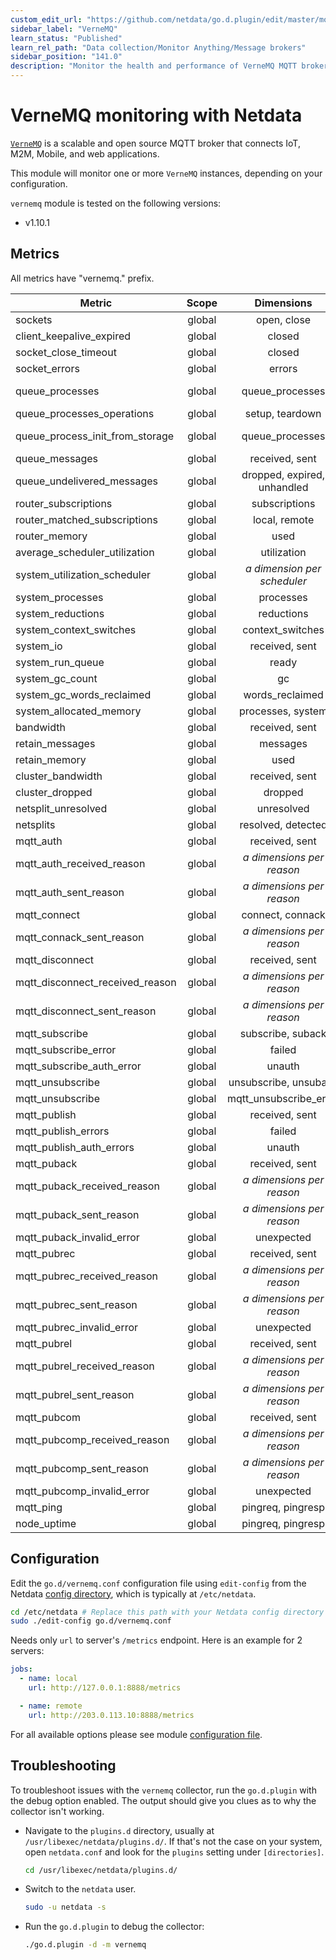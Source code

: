 ```yaml
---
custom_edit_url: "https://github.com/netdata/go.d.plugin/edit/master/modules/vernemq/README.md"
sidebar_label: "VerneMQ"
learn_status: "Published"
learn_rel_path: "Data collection/Monitor Anything/Message brokers"
sidebar_position: "141.0"
description: "Monitor the health and performance of VerneMQ MQTT brokers with zero configuration, per-second metric granularity, and interactive visualizations."
---
```



# VerneMQ monitoring with Netdata

[`VerneMQ`](https://vernemq.com/) is a scalable and open source MQTT broker that connects IoT, M2M, Mobile, and web
applications.

This module will monitor one or more `VerneMQ` instances, depending on your configuration.

`vernemq` module is tested on the following versions:

- v1.10.1

## Metrics

All metrics have "vernemq." prefix.

| Metric                          | Scope  |            Dimensions            |       Units       |
|---------------------------------|:------:|:--------------------------------:|:-----------------:|
| sockets                         | global |           open, close            |     events/s      |
| client_keepalive_expired        | global |              closed              |     sockets/s     |
| socket_close_timeout            | global |              closed              |     sockets/s     |
| socket_errors                   | global |              errors              |     errors/s      |
| queue_processes                 | global |         queue_processes          |  queue processes  |
| queue_processes_operations      | global |         setup, teardown          |     events/s      |
| queue_process_init_from_storage | global |         queue_processes          | queue processes/s |
| queue_messages                  | global |          received, sent          |    messages/s     |
| queue_undelivered_messages      | global |   dropped, expired, unhandled    |    messages/s     |
| router_subscriptions            | global |          subscriptions           |   subscriptions   |
| router_matched_subscriptions    | global |          local, remote           |  subscriptions/s  |
| router_memory                   | global |               used               |        KiB        |
| average_scheduler_utilization   | global |           utilization            |    percentage     |
| system_utilization_scheduler    | global | <i>a dimension per scheduler</i> |    percentage     |
| system_processes                | global |            processes             |     processes     |
| system_reductions               | global |            reductions            |       ops/s       |
| system_context_switches         | global |         context_switches         |       ops/s       |
| system_io                       | global |          received, sent          |    kilobits/s     |
| system_run_queue                | global |              ready               |     processes     |
| system_gc_count                 | global |                gc                |       ops/s       |
| system_gc_words_reclaimed       | global |         words_reclaimed          |       ops/s       |
| system_allocated_memory         | global |        processes, system         |        KiB        |
| bandwidth                       | global |          received, sent          |    kilobits/s     |
| retain_messages                 | global |             messages             |     messages      |
| retain_memory                   | global |               used               |        KiB        |
| cluster_bandwidth               | global |          received, sent          |    kilobits/s     |
| cluster_dropped                 | global |             dropped              |    kilobits/s     |
| netsplit_unresolved             | global |            unresolved            |     netsplits     |
| netsplits                       | global |        resolved, detected        |    netsplits/s    |
| mqtt_auth                       | global |          received, sent          |     packets/s     |
| mqtt_auth_received_reason       | global |  <i>a dimensions per reason</i>  |     packets/s     |
| mqtt_auth_sent_reason           | global |  <i>a dimensions per reason</i>  |     packets/s     |
| mqtt_connect                    | global |         connect, connack         |     packets/s     |
| mqtt_connack_sent_reason        | global |  <i>a dimensions per reason</i>  |     packets/s     |
| mqtt_disconnect                 | global |          received, sent          |     packets/s     |
| mqtt_disconnect_received_reason | global |  <i>a dimensions per reason</i>  |     packets/s     |
| mqtt_disconnect_sent_reason     | global |  <i>a dimensions per reason</i>  |     packets/s     |
| mqtt_subscribe                  | global |        subscribe, suback         |     packets/s     |
| mqtt_subscribe_error            | global |              failed              |       ops/s       |
| mqtt_subscribe_auth_error       | global |              unauth              |    attempts/s     |
| mqtt_unsubscribe                | global |      unsubscribe, unsuback       |     packets/s     |
| mqtt_unsubscribe                | global |      mqtt_unsubscribe_error      |       ops/s       |
| mqtt_publish                    | global |          received, sent          |     packets/s     |
| mqtt_publish_errors             | global |              failed              |       ops/s       |
| mqtt_publish_auth_errors        | global |              unauth              |    attempts/s     |
| mqtt_puback                     | global |          received, sent          |     packets/s     |
| mqtt_puback_received_reason     | global |  <i>a dimensions per reason</i>  |     packets/s     |
| mqtt_puback_sent_reason         | global |  <i>a dimensions per reason</i>  |     packets/s     |
| mqtt_puback_invalid_error       | global |            unexpected            |    messages/s     |
| mqtt_pubrec                     | global |          received, sent          |     packets/s     |
| mqtt_pubrec_received_reason     | global |  <i>a dimensions per reason</i>  |     packets/s     |
| mqtt_pubrec_sent_reason         | global |  <i>a dimensions per reason</i>  |     packets/s     |
| mqtt_pubrec_invalid_error       | global |            unexpected            |    messages/s     |
| mqtt_pubrel                     | global |          received, sent          |     packets/s     |
| mqtt_pubrel_received_reason     | global |  <i>a dimensions per reason</i>  |     packets/s     |
| mqtt_pubrel_sent_reason         | global |  <i>a dimensions per reason</i>  |     packets/s     |
| mqtt_pubcom                     | global |          received, sent          |     packets/s     |
| mqtt_pubcomp_received_reason    | global |  <i>a dimensions per reason</i>  |     packets/s     |
| mqtt_pubcomp_sent_reason        | global |  <i>a dimensions per reason</i>  |     packets/s     |
| mqtt_pubcomp_invalid_error      | global |            unexpected            |    messages/s     |
| mqtt_ping                       | global |        pingreq, pingresp         |     packets/s     |
| node_uptime                     | global |        pingreq, pingresp         |     packets/s     |

## Configuration

Edit the `go.d/vernemq.conf` configuration file using `edit-config` from the
Netdata [config directory](https://learn.netdata.cloud/docs/configure/nodes), which is typically at `/etc/netdata`.

```bash
cd /etc/netdata # Replace this path with your Netdata config directory
sudo ./edit-config go.d/vernemq.conf
```

Needs only `url` to server's `/metrics` endpoint. Here is an example for 2 servers:

```yaml
jobs:
  - name: local
    url: http://127.0.0.1:8888/metrics

  - name: remote
    url: http://203.0.113.10:8888/metrics
```

For all available options please see
module [configuration file](https://github.com/netdata/go.d.plugin/blob/master/config/go.d/vernemq.conf).

## Troubleshooting

To troubleshoot issues with the `vernemq` collector, run the `go.d.plugin` with the debug option enabled. The output
should give you clues as to why the collector isn't working.

- Navigate to the `plugins.d` directory, usually at `/usr/libexec/netdata/plugins.d/`. If that's not the case on
  your system, open `netdata.conf` and look for the `plugins` setting under `[directories]`.

  ```bash
  cd /usr/libexec/netdata/plugins.d/
  ```

- Switch to the `netdata` user.

  ```bash
  sudo -u netdata -s
  ```

- Run the `go.d.plugin` to debug the collector:

  ```bash
  ./go.d.plugin -d -m vernemq
  ```

